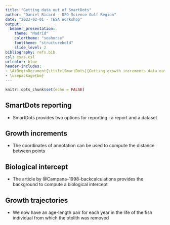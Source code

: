 ```yaml
---
title: "Getting data out of SmartDots"
author: "Daniel Ricard - DFO Science Gulf Region"
date: "2023-02-01 - TESA Workshop"
output: 
  beamer_presentation:
    theme: "Madrid"
    colortheme: "seahorse"
    fonttheme: "structurebold"
    slide_level: 2
bibliography: refs.bib
csl: csas.csl
urlcolor: blue
header-includes:
- \AtBeginDocument{\title[SmartDots]{Getting growth increments data out of SmartDots}}
- \usepackage{bm}
---
```


```r
knitr::opts_chunk$set(echo = FALSE)
```

## SmartDots reporting

- SmartDots provides two options for reporting : a report and a dataset 

## Growth increments

- The coordinates of annotation can be used to compute the distance between points

## Biological intercept

- The article by @Campana-1998-backcalculations provides the background to compute a biological intercept

## Growth trajectories

- We now have an age-length pair for each year in the life of the fish individual from which the otolith was removed

